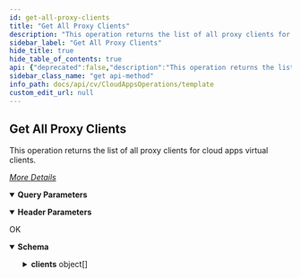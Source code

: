 ```yaml
---
id: get-all-proxy-clients
title: "Get All Proxy Clients"
description: "This operation returns the list of all proxy clients for cloud apps virtual clients."
sidebar_label: "Get All Proxy Clients"
hide_title: true
hide_table_of_contents: true
api: {"deprecated":false,"description":"This operation returns the list of all proxy clients for cloud apps virtual clients.\n\n [_More Details_](http://documentation.commvault.com/commvault/v11/article?p=features/rest_api/operations/get_cloudapp_proxy_clients.htm)\n","operationId":"Get All Proxy Clients","parameters":[{"description":"","explode":true,"in":"query","name":"cAppType","schema":{"example":1,"format":"int32","type":"integer"}},{"description":"","in":"header","name":"Authtoken","required":true,"schema":{"example":"{{TOKEN}}","type":"string"}}],"tags":["Cloud Apps Operations"],"responses":{"200":{"description":"OK","content":{"application/json":{"schema":{"type":"object","properties":{"vendor":{"type":"integer"},"clients":{"type":"array","items":{"type":"object","properties":{"hostName":{"type":"string"},"clientId":{"type":"integer"},"clientName":{"type":"string"},"_type_":{"type":"integer"},"csGUID":{"type":"string"}}}}},"x-examples":{"Example 1":{"vendor":0,"clients":[{"hostName":"cloudproxy.test.com","clientId":23,"clientName":"cloudproxy","_type_":3,"csGUID":"5E84F806-4C30-4788-9F80-FC8C83AC6F44"},{"hostName":"Exproxy-lyon.perfex.commvault.com","clientId":22,"clientName":"exproxy-lyon","_type_":3,"csGUID":"02C675FA-3131-412F-B860-193C1DDF379A"},{"hostName":"jinzhou.devemc.commvault.com","clientId":1077,"clientName":"jinzhou","_type_":3,"csGUID":"8D099E25-9D07-4E3B-91BB-56257BBC6804"},{"hostName":"noshaq","clientId":1091,"clientName":"noshaq","_type_":3,"csGUID":"27FB7A32-4F16-42F4-893A-68FA551B54BE"},{"hostName":"SidAutomation.test.com","clientId":1209,"clientName":"sidautomation","_type_":3,"csGUID":"896B8934-0DEA-4DD8-B241-036EA79B03CB"},{"hostName":"stampede.devemc.commvault.com","clientId":1165,"clientName":"stampede","_type_":3,"csGUID":"9404E8AE-0D06-46D6-A88B-22DCEA5FE16F"}]}}},"examples":{"Proxy Clients":{"value":{"vendor":0,"clients":[{"hostName":"cloudproxy.test.com","clientId":23,"clientName":"cloudproxy","_type_":3,"csGUID":"5E84F806-4C30-4788-9F80-FC8C83AC6F44"},{"hostName":"Exproxy-lyon.perfex.commvault.com","clientId":22,"clientName":"exproxy-lyon","_type_":3,"csGUID":"02C675FA-3131-412F-B860-193C1DDF379A"},{"hostName":"jinzhou.devemc.commvault.com","clientId":1077,"clientName":"jinzhou","_type_":3,"csGUID":"8D099E25-9D07-4E3B-91BB-56257BBC6804"},{"hostName":"noshaq","clientId":1091,"clientName":"noshaq","_type_":3,"csGUID":"27FB7A32-4F16-42F4-893A-68FA551B54BE"},{"hostName":"SidAutomation.test.com","clientId":1209,"clientName":"sidautomation","_type_":3,"csGUID":"896B8934-0DEA-4DD8-B241-036EA79B03CB"},{"hostName":"stampede.devemc.commvault.com","clientId":1165,"clientName":"stampede","_type_":3,"csGUID":"9404E8AE-0D06-46D6-A88B-22DCEA5FE16F"}]}}}}}}},"method":"get","path":"/Client/proxy/CloudApps","servers":[{"url":"http://{hostname}/webconsole/api","variables":{"hostname":{"default":"localhost","description":"Webconsole"}}}],"info":{"title":"Template","contact":{},"version":"1.0","description":"Template"},"postman":{"name":"Get All Proxy Clients","description":{"content":"This operation returns the list of all proxy clients for cloud apps virtual clients.\n\n [_More Details_](http://documentation.commvault.com/commvault/v11/article?p=features/rest_api/operations/get_cloudapp_proxy_clients.htm)\n","type":"text/plain"},"url":{"path":["Client","proxy","CloudApps"],"host":["{{baseUrl}}"],"query":[{"disabled":false,"key":"cAppType","value":""}],"variable":[]},"header":[{"disabled":false,"description":{"content":"(Required) ","type":"text/plain"},"key":"Authtoken","value":""},{"key":"Accept","value":"application/json"}],"method":"GET"}}
sidebar_class_name: "get api-method"
info_path: docs/api/cv/CloudAppsOperations/template
custom_edit_url: null
---
```



## Get All Proxy Clients



This operation returns the list of all proxy clients for cloud apps virtual clients.

 [_More Details_](http://documentation.commvault.com/commvault/v11/article?p=features/rest_api/operations/get_cloudapp_proxy_clients.htm)


<details style={{"marginBottom":"1rem"}} data-collapsed={false} open={true}><summary style={{}}><strong>Query Parameters</strong></summary><div><ul><ParamsItem className={"paramsItem"} param={{"description":"","explode":true,"in":"query","name":"cAppType","schema":{"example":1,"format":"int32","type":"integer"}}}></ParamsItem></ul></div></details><details style={{"marginBottom":"1rem"}} data-collapsed={false} open={true}><summary style={{}}><strong>Header Parameters</strong></summary><div><ul><ParamsItem className={"paramsItem"} param={{"description":"","in":"header","name":"Authtoken","required":true,"schema":{"example":"{{TOKEN}}","type":"string"}}}></ParamsItem></ul></div></details><div><ApiTabs><TabItem label={"200"} value={"200"}><div>

OK

</div><div><MimeTabs schemaType={"response"}><TabItem label={"application/json"} value={"application/json"}><SchemaTabs><TabItem label={"Schema"} value={"Schema"}><details style={{}} data-collapsed={false} open={true}><summary style={{"textAlign":"left"}}><strong>Schema</strong></summary><div style={{"textAlign":"left","marginLeft":"1rem"}}></div><ul style={{"marginLeft":"1rem"}}><SchemaItem collapsible={false} name={"vendor"} required={false} deprecated={undefined} schemaDescription={undefined} schemaName={"integer"} qualifierMessage={undefined} defaultValue={undefined}></SchemaItem><SchemaItem collapsible={true} className={"schemaItem"}><details style={{}}><summary style={{}}><strong>clients</strong><span style={{"opacity":"0.6"}}> object[]</span></summary><div style={{"marginLeft":"1rem"}}><SchemaItem collapsible={false} name={"hostName"} required={false} deprecated={undefined} schemaDescription={undefined} schemaName={"string"} qualifierMessage={undefined} defaultValue={undefined}></SchemaItem><SchemaItem collapsible={false} name={"clientId"} required={false} deprecated={undefined} schemaDescription={undefined} schemaName={"integer"} qualifierMessage={undefined} defaultValue={undefined}></SchemaItem><SchemaItem collapsible={false} name={"clientName"} required={false} deprecated={undefined} schemaDescription={undefined} schemaName={"string"} qualifierMessage={undefined} defaultValue={undefined}></SchemaItem><SchemaItem collapsible={false} name={"_type_"} required={false} deprecated={undefined} schemaDescription={undefined} schemaName={"integer"} qualifierMessage={undefined} defaultValue={undefined}></SchemaItem><SchemaItem collapsible={false} name={"csGUID"} required={false} deprecated={undefined} schemaDescription={undefined} schemaName={"string"} qualifierMessage={undefined} defaultValue={undefined}></SchemaItem></div></details></SchemaItem></ul></details></TabItem><TabItem label={"Example (from schema)"} value={"Example (from schema)"}><ResponseSamples responseExample={"{\n  \"vendor\": 0,\n  \"clients\": [\n    {\n      \"hostName\": \"string\",\n      \"clientId\": 0,\n      \"clientName\": \"string\",\n      \"_type_\": 0,\n      \"csGUID\": \"string\"\n    }\n  ]\n}"} language={"json"}></ResponseSamples></TabItem><TabItem label={" Proxy  Clients"} value={" Proxy  Clients"}><ResponseSamples responseExample={"{\n  \"vendor\": 0,\n  \"clients\": [\n    {\n      \"hostName\": \"cloudproxy.test.com\",\n      \"clientId\": 23,\n      \"clientName\": \"cloudproxy\",\n      \"_type_\": 3,\n      \"csGUID\": \"5E84F806-4C30-4788-9F80-FC8C83AC6F44\"\n    },\n    {\n      \"hostName\": \"Exproxy-lyon.perfex.commvault.com\",\n      \"clientId\": 22,\n      \"clientName\": \"exproxy-lyon\",\n      \"_type_\": 3,\n      \"csGUID\": \"02C675FA-3131-412F-B860-193C1DDF379A\"\n    },\n    {\n      \"hostName\": \"jinzhou.devemc.commvault.com\",\n      \"clientId\": 1077,\n      \"clientName\": \"jinzhou\",\n      \"_type_\": 3,\n      \"csGUID\": \"8D099E25-9D07-4E3B-91BB-56257BBC6804\"\n    },\n    {\n      \"hostName\": \"noshaq\",\n      \"clientId\": 1091,\n      \"clientName\": \"noshaq\",\n      \"_type_\": 3,\n      \"csGUID\": \"27FB7A32-4F16-42F4-893A-68FA551B54BE\"\n    },\n    {\n      \"hostName\": \"SidAutomation.test.com\",\n      \"clientId\": 1209,\n      \"clientName\": \"sidautomation\",\n      \"_type_\": 3,\n      \"csGUID\": \"896B8934-0DEA-4DD8-B241-036EA79B03CB\"\n    },\n    {\n      \"hostName\": \"stampede.devemc.commvault.com\",\n      \"clientId\": 1165,\n      \"clientName\": \"stampede\",\n      \"_type_\": 3,\n      \"csGUID\": \"9404E8AE-0D06-46D6-A88B-22DCEA5FE16F\"\n    }\n  ]\n}"} language={"json"}></ResponseSamples></TabItem></SchemaTabs></TabItem></MimeTabs></div></TabItem></ApiTabs></div>
      